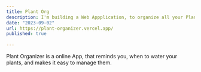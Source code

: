 ```yaml
---
title: Plant Org
description: I'm building a Web Appplication, to organize all your Plants
date: "2023-09-02"
url: https://plant-organizer.vercel.app/
published: true
  
---
```


Plant Organizer is a online App, that reminds you, when to water your plants, and makes it easy to manage them.
